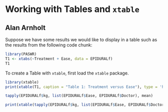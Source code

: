 # Working with Tables and `xtable`

## Alan Arnholt

Suppose we have some results we would like to display in a table such as
the results from the following code chunk:

```r
library(PASWR)
T1 <- xtabs(~Treatment + Ease, data = EPIDURALf)
T1
```

To create a Table with `xtable`, first load the `xtable` package.

```r
library(xtable)
print(xtable(T1, caption = "Table 1: Treatment versus Ease"), type = 'html')
```

```r
tapply(EPIDURALf$kg, list(EPIDURALf$Ease, EPIDURALf$Doctor), mean)
```


```r
print(xtable(tapply(EPIDURALf$kg, list(EPIDURALf$Ease, EPIDURALf$Doctor), mean), caption = "Table 2: Put Something Here"), type = 'html')
```